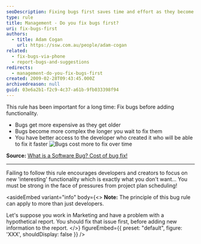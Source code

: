 ```yaml
---
seoDescription: Fixing bugs first saves time and effort as they become more complex and costly to resolve over time.
type: rule
title: Management - Do you fix bugs first?
uri: fix-bugs-first
authors:
  - title: Adam Cogan
    url: https://ssw.com.au/people/adam-cogan
related:
  - fix-bugs-via-phone
  - report-bugs-and-suggestions
redirects:
  - management-do-you-fix-bugs-first
created: 2009-02-28T09:43:45.000Z
archivedreason: null
guid: 03e6a2b1-f2c9-4c37-a61b-9fb033398f94
---
```


This rule has been important for a long time: Fix bugs before adding functionality.

- Bugs get more expensive as they get older
- Bugs become more complex the longer you wait to fix them
- You have better access to the developer who created it who will be able to fix it faster
![Bugs cost more to fix over time](0_f1mn8rittlwl3zwz.png)

**Source:** [What is a Software Bug? Cost of bug fix!](https://www.testbytes.net/blog/what-is-a-software-bug)

---

Failing to follow this rule encourages developers and creators to focus on new 'interesting' functionality which is exactly what you don't want...
You must be strong in the face of pressures from project plan scheduling!

<asideEmbed
  variant="info"
  body={<>
    **Note:** The principle of this bug rule can apply to more than just developers.

Let's suppose you work in Marketing and have a problem with a hypothetical report. You should fix that issue first, before adding new information to the report.
  </>}
  figureEmbed={{
    preset: "default",
    figure: 'XXX',
    shouldDisplay: false
  }}
/>